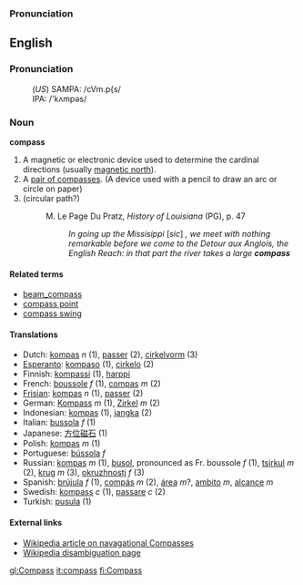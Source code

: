 ===Pronunciation===
==English==
===Pronunciation===
:(''US'') SAMPA: /cVm.p{s/
:IPA: /'kʌmpəs/

=== Noun ===
'''compass'''

#A magnetic or electronic device used to determine the cardinal directions (usually [[magnetic north]]).
#A [[pair of compasses]].  (A device used with a pencil to draw an arc or circle on paper)
# (circular path?)
#: M. Le Page Du Pratz, ''History of Louisiana'' (PG), p. 47
#:: ''In going up the Missisippi'' [''sic''] '', we meet with nothing remarkable before we come to the Detour aux Anglois, the English Reach: in that part the river takes a large '''compass''' ''

====Related terms====
*[[beam_compass]]
*[[compass point]]
*[[compass swing]]

====Translations====
*Dutch: [[kompas]] ''n'' (1), [[passer]] (2), [[cirkelvorm]] (3)
*[[Esperanto]]: [[kompaso]] (1), [[cirkelo]] (2)
*Finnish: [[kompassi]] (1), [[harppi]]
*French: [[boussole]] ''f'' (1), [[compas]] ''m'' (2)
*[[Frisian]]: [[kompas]] ''n'' (1), [[passer]] (2)
*German: [[Kompass]] ''m'' (1), [[Zirkel]] ''m'' (2)
*Indonesian: [[kompas]] (1), [[jangka]] (2)
*Italian: [[bussola]] ''f'' (1)
*Japanese: [[方位磁石]] (1)
*Polish: [[kompas]] ''m'' (1)
*Portuguese: [[bússola]] ''f''
*Russian: [[kompas]] ''m'' (1),  [[busol]], pronounced as Fr. boussole ''f'' (1), [[tsirkul]] ''m'' (2), [[krug]] ''m'' (3), [[okruzhnostj]] ''f'' (3)
*Spanish: [[brújula]] ''f'' (1), [[compás]] ''m'' (2), [[área]] ''m''?, [[ambito]] ''m'', [[alcance]] ''m''
*Swedish: [[kompass]] ''c'' (1), [[passare]] ''c'' (2)
*Turkish: [[pusula]] (1)

====External links====
*[[w:Compass|Wikipedia article on navagational Compasses]]
*[[w:Compass_(disambiguation)|Wikipedia disambiguation page]]

[[gl:Compass]]
[[it:compass]]
[[fi:Compass]]